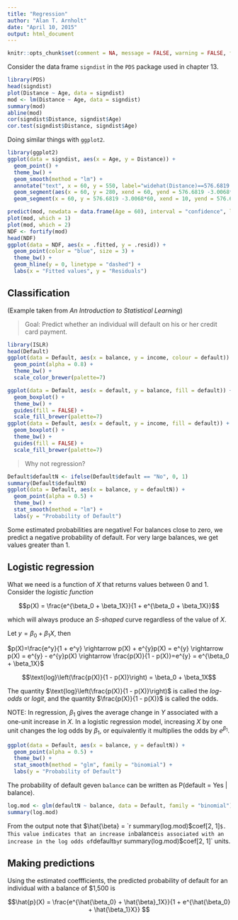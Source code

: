 ```yaml
---
title: "Regression"
author: "Alan T. Arnholt"
date: "April 10, 2015"
output: html_document
---
```


```r
knitr::opts_chunk$set(comment = NA, message = FALSE, warning = FALSE, fig.align = "center")
```


Consider the data frame `signdist` in the `PDS` package used in chapter 13.

```r
library(PDS)
head(signdist)
plot(Distance ~ Age, data = signdist)
mod <- lm(Distance ~ Age, data = signdist)
summary(mod)
abline(mod)
cor(signdist$Distance, signdist$Age)
cor.test(signdist$Distance, signdist$Age)
```

Doing similar things with `ggplot2`.

```r
library(ggplot2)
ggplot(data = signdist, aes(x = Age, y = Distance)) + 
  geom_point() +
  theme_bw() +
  geom_smooth(method = "lm") + 
  annotate("text", x = 60, y = 550, label="widehat(Distance)==576.6819 -3.0068*Age", parse = TRUE) +
  geom_segment(aes(x = 60, y = 280, xend = 60, yend = 576.6819 -3.0068*60), linetype = "dashed") + 
  geom_segment(x = 60, y = 576.6819 -3.0068*60, xend = 10, yend = 576.6819 -3.0068*60, linetype = "dashed")
```

```r
predict(mod, newdata = data.frame(Age = 60), interval = "confidence", level = 0.90)
plot(mod, which = 1)
plot(mod, which = 2)
NDF <- fortify(mod)
head(NDF)
ggplot(data = NDF, aes(x = .fitted, y = .resid)) +
  geom_point(color = "blue", size = 3) + 
  theme_bw() + 
  geom_hline(y = 0, linetype = "dashed") + 
  labs(x = "Fitted values", y = "Residuals")
```

## Classification
(Example taken from *An Introduction to Statistical Learning*)

> Goal:  Predict whether an individual will default on his or her credit card payment.

```r
library(ISLR)
head(Default)
ggplot(data = Default, aes(x = balance, y = income, colour = default)) + 
  geom_point(alpha = 0.8) + 
  theme_bw() + 
  scale_color_brewer(palette=7)
```

```r
ggplot(data = Default, aes(x = default, y = balance, fill = default)) + 
  geom_boxplot() + 
  theme_bw() + 
  guides(fill = FALSE) + 
  scale_fill_brewer(palette=7)
ggplot(data = Default, aes(x = default, y = income, fill = default)) + 
  geom_boxplot() + 
  theme_bw() + 
  guides(fill = FALSE) + 
  scale_fill_brewer(palette=7)
```

> Why not regression?

```r
Default$defaultN <- ifelse(Default$default == "No", 0, 1)
summary(Default$defaultN)
ggplot(data = Default, aes(x = balance, y = defaultN)) + 
  geom_point(alpha = 0.5) + 
  theme_bw() + 
  stat_smooth(method = "lm") +
  labs(y = "Probability of Default")
```

Some estimated probabilities are negative! For balances close to zero, we predict a negative probability of default.  For very large balances, we get values greater than 1. 

## Logistic regression

What we need is a function of $X$ that returns values between 0 and 1.  Consider the *logistic function*

$$p(X) = \frac{e^{\beta_0 + \beta_1X}}{1 + e^{\beta_0 + \beta_1X}}$$

which will always produce an *S-shaped* curve regardless of the value of $X$.


Let $y = \beta_0 + \beta_1X$, then

$p(X)=\frac{e^y}{1 + e^y} \rightarrow p(X) + e^{y}p(X) = e^{y} \rightarrow
p(X) = e^{y} - e^{y}p(X) \rightarrow \frac{p(X)}{1 - p(X)}=e^{y} = e^{\beta_0 + \beta_1X}$

$$\text{log}\left(\frac{p(X)}{1 - p(X)}\right) = \beta_0 + \beta_1X$$

The quantity $\text{log}\left(\frac{p(X)}{1 - p(X)}\right)$ is called the *log-odds* or *logit*, and the quantity $\frac{p(X)}{1 - p(X)}$ is called the odds.  

NOTE:  In regression, $\beta_1$ gives the average change in $Y$ associated with a one-unit increase in $X$.  In a logistic regression model, increasing $X$ by one unit changes the log odds by $\beta_1$, or equivalently it multiplies the odds by $e^{\beta_1}$.

```r
ggplot(data = Default, aes(x = balance, y = defaultN)) + 
  geom_point(alpha = 0.5) + 
  theme_bw() + 
  stat_smooth(method = "glm", family = "binomial") +
  labs(y = "Probability of Default")
```

The probability of default geven `balance` can be written as P(default = Yes | balance).

```r
log.mod <- glm(defaultN ~ balance, data = Default, family = "binomial")
summary(log.mod)
```

From the output note that $\hat{\beta} = `r summary(log.mod)$coef[2, 1]`$.  This value indicates that an increase in `balance` is associated with an increase in the log odds of `default` by `r summary(log.mod)$coef[2, 1]` units.

## Making predictions

Using the estimated coeffficients, the predicted probability of default for an individual with a balance of $1,500 is

$$\hat{p}(X) =  \frac{e^{\hat{\beta_0} + \hat{\beta}_1X}}{1 + e^{\hat{\beta_0} + \hat{\beta_1}X}} $$